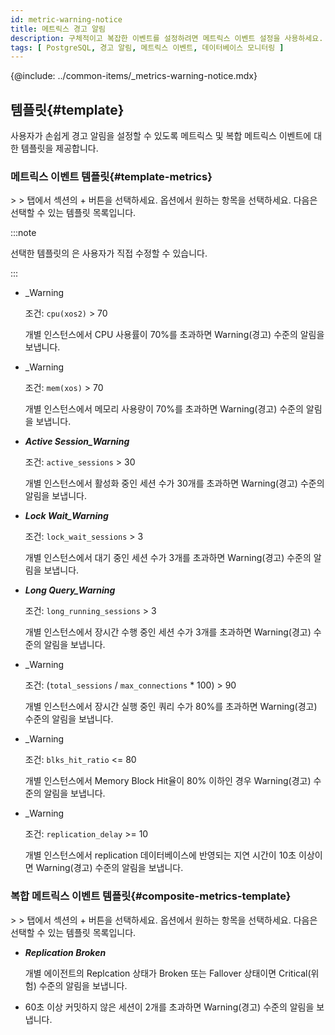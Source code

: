 ```yaml
---
id: metric-warning-notice
title: 메트릭스 경고 알림
description: 구체적이고 복잡한 이벤트를 설정하려면 메트릭스 이벤트 설정을 사용하세요.
tags: [ PostgreSQL, 경고 알림, 메트릭스 이벤트, 데이터베이스 모니터링 ]
---
```



<Note product='PostgreSQL' link='../postgresql-v1/metric-warning-notice' />

{@include: ../common-items/_metrics-warning-notice.mdx} 

## 템플릿{#template}

사용자가 손쉽게 경고 알림을 설정할 수 있도록 메트릭스 및 복합 메트릭스 이벤트에 대한 템플릿을 제공합니다.

### 메트릭스 이벤트 템플릿{#template-metrics}

<Cmdname sid="event_statistic" className="uitext" /> &gt; <Cmdname sid="event_setting" className="uitext" /> &gt; <Cmdname sid="metrics" className="uitext" /> 탭에서 <Cmdname sid="metrics" className="uitext" /> 섹션의 <span class="uitext">+</span> <Cmdname sid="add_notification" className="uitext" /> 버튼을 선택하세요. <Cmdname sid="template" className="uitext" /> 옵션에서 원하는 항목을 선택하세요. 다음은 선택할 수 있는 템플릿 목록입니다.

:::note

선택한 템플릿의 <Cmdname sid="metrics_event_rules" className="uitext" />은 사용자가 직접 수정할 수 있습니다.

:::

* <p><Cmdname sid="cpu_usage" className="uitext" /><span class="uitext">_Warning</span></p>

  조건: `cpu(xos2)` > 70

  개별 인스턴스에서 CPU 사용률이 70%를 초과하면 <span class='slow'>Warning</span>(경고) 수준의 알림을 보냅니다.

* <p><Cmdname sid="memory_usage" className="uitext" /><span class="uitext">_Warning</span></p>

  조건: `mem(xos)` > 70

  개별 인스턴스에서 메모리 사용량이 70%를 초과하면 <span class='slow'>Warning</span>(경고) 수준의 알림을 보냅니다.

* ***Active Session_Warning***

  조건: `active_sessions` > 30

  개별 인스턴스에서 활성화 중인 세션 수가 30개를 초과하면 <span class='slow'>Warning</span>(경고) 수준의 알림을 보냅니다.

* ***Lock Wait_Warning***

  조건: `lock_wait_sessions` > 3

  개별 인스턴스에서 대기 중인 세션 수가 3개를 초과하면 <span class='slow'>Warning</span>(경고) 수준의 알림을 보냅니다.

* ***Long Query_Warning***

  조건: `long_running_sessions` > 3

  개별 인스턴스에서 장시간 수행 중인 세션 수가 3개를 초과하면 <span class='slow'>Warning</span>(경고) 수준의 알림을 보냅니다.

* <p><Cmdname sid="TTL07136" className="uitext" /><span class="uitext">_Warning</span></p>

  조건: (`total_sessions` / `max_connections` * 100) > 90

  개별 인스턴스에서 장시간 실행 중인 쿼리 수가 80%를 초과하면 <span class='slow'>Warning</span>(경고) 수준의 알림을 보냅니다.

* <p><Cmdname sid="TTL07137" className="uitext" /><span class="uitext">_Warning</span></p>

  조건: `blks_hit_ratio` \<\= 80

  개별 인스턴스에서 Memory Block Hit율이 80% 이하인 경우 <span class='slow'>Warning</span>(경고) 수준의 알림을 보냅니다.

* <p><Cmdname sid="TTL07138" className="uitext" /><span class="uitext">_Warning</span></p>

  조건: `replication_delay` >\= 10

  개별 인스턴스에서 replication 데이터베이스에 반영되는 지연 시간이 10초 이상이면 <span class='slow'>Warning</span>(경고) 수준의 알림을 보냅니다.

### 복합 메트릭스 이벤트 템플릿{#composite-metrics-template}

<Cmdname sid="event_statistic" className="uitext" /> &gt; <Cmdname sid="event_setting" className="uitext" /> &gt; <Cmdname sid="metrics" className="uitext" /> 탭에서 <Cmdname sid="composite_metrics" className="uitext" /> 섹션의 <span class="uitext">+</span> <Cmdname sid="add_notification" className="uitext" /> 버튼을 선택하세요. <Cmdname sid="template" className="uitext" /> 옵션에서 원하는 항목을 선택하세요. 다음은 선택할 수 있는 템플릿 목록입니다.

* ***Replication Broken***

  개별 에이전트의 Replcation 상태가 Broken 또는 Fallover 상태이면 <span class='vslow'>Critical</span>(위험) 수준의 알림을 보냅니다.

* <p><Cmdname sid="TTL07141" className="uitext" /></p>

  60초 이상 커밋하지 않은 세션이 2개를 초과하면 <span class='slow'>Warning</span>(경고) 수준의 알림을 보냅니다.
